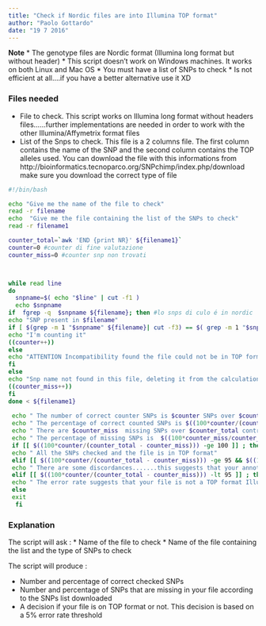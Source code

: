 ```yaml
---
title: "Check if Nordic files are into Illumina TOP format"
author: "Paolo Gottardo"
date: "19 7 2016"
---
```


**Note**
* The genotype files are Nordic format (Illumina long format but without header)
* This script doesn't work on Windows machines. It works on both Linux and Mac OS
* You must have a list of SNPs to check 
* Is not efficient at all....if you have a better alternative use it XD

### Files needed
* File to check. This script works on Illumina long format without headers files......further implementations are needed in order to work with the other Illumina/Affymetrix format files 
* List of the Snps to check. This file is a 2 columns file. The first column contains the name of the SNP and the second column contains the TOP alleles used. You can download the file with this informations from http://bioinformatics.tecnoparco.org/SNPchimp/index.php/download make sure you download the correct type of file

```bash
#!/bin/bash

echo "Give me the name of the file to check"
read -r filename
echo  "Give me the file containing the list of the SNPs to check"
read -r filename1

counter_total=`awk 'END {print NR}' ${filename1}`
counter=0 #counter di fine valutazione
counter_miss=0 #counter snp non trovati



while read line
do
  snpname=$( echo "$line" | cut -f1 )
  echo $snpname
if  fgrep -q  $snpname ${filename}; then #lo snps di culo é in nordic
echo "SNP present in $filename"
if [ $(grep -m 1 "$snpname" ${filename}| cut -f3) == $( grep -m 1 "$snpname" ${filename1}| cut -f2  | cut -d '/' -f1) ] ||  [ $(grep -m 1 "$snpname" ${filename}| cut -f3) == $( grep -m 1 "$snpname" ${filename1}| cut -f2  | cut -d '/' -f2) ] ; then
echo "I'm counting it"
((counter++))
else
echo "ATTENTION Incompatibility found the file could not be in TOP format or the alleles are not coded into ATCG format"
fi
else
echo "Snp name not found in this file, deleting it from the calculation"
((counter_miss++))
fi
done < ${filename1}
 
 echo " The number of correct counter SNPs is $counter SNPs over $counter_total controlled SNPs "
 echo " The percentage of correct counted SNPs is $((100*counter/(counter_total - counter_miss)))%"
 echo " There are $counter_miss  missing SNPs over $counter_total controlled SNPs "
 echo " The percentage of missing SNPs is  $((100*counter_miss/counter_total))%"
 if [[ $((100*counter/(counter_total - counter_miss))) -ge 100 ]] ; then
 echo " All the SNPs checked and the file is in TOP format"
 elif [[ $((100*counter/(counter_total - counter_miss))) -ge 95 && $((100*counter/(counter_total - counter_miss))) -lt 100 ]] ; then
 echo " There are some discordances.......this suggests that your annotation file contains some mistakes....check it an re-run the script"
 elif [[ $((100*counter/(counter_total - counter_miss))) -lt 95 ]] ; then
 echo " The error rate suggests that your file is not a TOP format Illumina file. Contact your laboratory for more info"
 else
 exit
  fi
```

### Explanation
The script will ask :
* Name of the file to check
* Name of the file containing the list and the type of SNPs to check 

The script will produce :

* Number and percentage of correct checked SNPs 
* Number and percentage of SNPs that are missing in your file according to the SNPs list downloaded 
* A decision if your file is on TOP format or not. This decision is based on a 5% error rate threshold 
